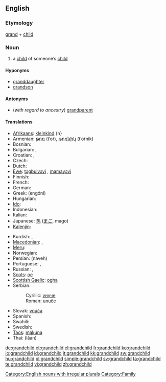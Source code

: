 ==English==

===Etymology===
[[grand]] + [[child]]

===Noun===
{{wikipedia}}
{{en-noun|grandchildren}}

# a [[child]] of someone’s [[child]]

====Hyponyms====
* [[granddaughter]]
* [[grandson]]

====Antonyms====
* (''with regard to ancestry'') [[grandparent]]

====Translations====
{{trans-top|child of someone’s child}}
* [[Afrikaans]]: [[kleinkind]] {n}
* Armenian: [[թոռ]] (t‘oŕ), [[թոռնիկ]] (t‘oŕnik)
* Bosnian: {{t-|bs|unuče|n}}
* Bulgarian: {{t-|bg|внук|m|sc=Cyrl}}, {{t-|bg|внучка|f|sc=Cyrl}}
* Croatian: {{t-|hr|unuk|m|alt=ùnuk}}, {{t-|hr|unuka|f|alt=ùnuka}}
* Czech: {{t+|cs|vnouče|n}}
* Dutch: {{t+|nl|kleinkind|n}}
* [[Ewe]]: [[tɔgbuiyɔvi]] {{n}}, [[mamayɔvi]] {{n}}
* Finnish: {{t-|fi|lapsenlapsi}}
* French: {{t+|fr|petit-enfant|m}}
* German: {{t+|de|Enkelkind|n}}
* Greek: {{t+|el|εγγόνι|n|sc=Grek}} (engóni)
* Hungarian: {{t+|hu|unoka}}
* [[Ido]]: {{t|io|nepoto}}
* Indonesian: {{t-|id|cucu|xs=Indonesian}}
* Italian: {{t+|it|nipote|m|f}}
* Japanese: [[孫]] ([[まご]], mago)
* [[Kalenjin]]: {{tø|kln|mjokoret}}
{{trans-mid}}
* Kurdish: {{t+|ku|nevî}}, {{t+|ku|torin}}
* [[Macedonian]]: {{t|mk|внук|m|tr=vnuk|sc=Cyrl}},  {{t|mk|внука|f|tr=vnúka|sc=Cyrl}}
* [[Meru]]: {{tø|mer|kajuju}}
* Norwegian: {{t+|no|barnebarn}}
* Persian: {{fa-Arab|[[نوه]]}} (naveh)
* Portuguese: {{t+|pt|neto|m}}, {{t+|pt|neta|f}}
* Russian: {{t+|ru|внук|m|tr=vnuk|sc=Cyrl}}, {{t+|ru|внучка|f|tr=vnúčka|sc=Cyrl}}
* [[Scots]]: [[oe#Scots|oe]]
* [[Scottish Gaelic]]: [[ogha]] {{m}}
* Serbian:
*: Cyrillic: [[унуче#Serbian|унуче]] {{n}}
*: Roman: [[unuče#Serbian|unuče]] {{n}}
* Slovak: [[vnúča]] {{n}}
* Spanish: {{t+|es|nieto}}
* Swahili: {{t|sw|mjukuu}}
* Swedish: {{t+|sv|barnbarn|n}}
* [[Taos]]: [[mą́kuna]]
* Thai: {{Thai|[[หลาน]]}} (lăan)
{{trans-bottom}}

[[Category:English nouns with irregular plurals]]
[[Category:Family]]

[[de:grandchild]]
[[et:grandchild]]
[[el:grandchild]]
[[fr:grandchild]]
[[ko:grandchild]]
[[io:grandchild]]
[[id:grandchild]]
[[it:grandchild]]
[[kk:grandchild]]
[[sw:grandchild]]
[[hu:grandchild]]
[[pl:grandchild]]
[[simple:grandchild]]
[[sv:grandchild]]
[[ta:grandchild]]
[[te:grandchild]]
[[vi:grandchild]]
[[zh:grandchild]]